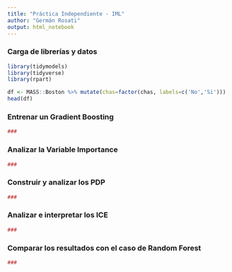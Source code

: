 ```yaml
---
title: "Práctica Independiente - IML"
author: "Germán Rosati"
output: html_notebook
---
```



### Carga de librerías y datos

```r
library(tidymodels)
library(tidyverse)
library(rpart)

df <- MASS::Boston %>% mutate(chas=factor(chas, labels=c('No','Si')))
head(df)

```


### Entrenar un Gradient Boosting


```r
###
```


### Analizar la Variable Importance

```r
###
```


### Construir y analizar los PDP


```r
###
```


### Analizar e interpretar los ICE

```r
###
```


### Comparar los resultados con el caso de Random Forest

```r
###
```

